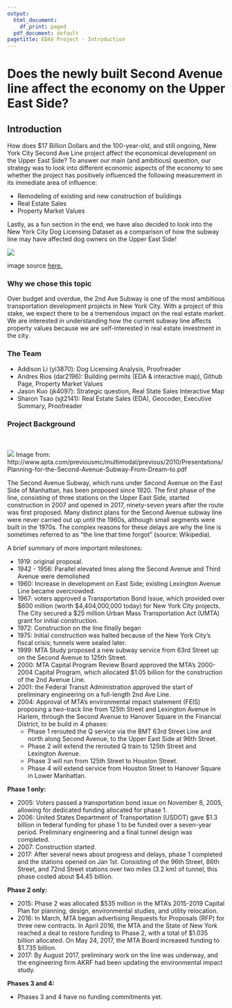 ```yaml
---
output:
  html_document:
    df_print: paged
  pdf_document: default
pagetitle: EDAV Project - Introduction
---
```

# Does the newly built Second Avenue line affect the economy on the Upper East Side? 

## Introduction

How does $17 Billion Dollars and the 100-year-old, and still ongoing, New York City Second Ave Line project affect the economical development on the Upper East Side? To answer our main (and ambitious) question, our strategy was to look into different economic aspects of the economy to see whether the project has positively influenced the following measurement in its immediate area of influence: 

* Remodeling of existing and new construction of buildings
* Real Estate Sales
* Property Market Values

Lastly, as a fun section in the end, we have also decided to look into the New York City Dog Licensing Dataset as a comparison of how the subway line may have affected dog owners on the Upper East Side! 

![](images/dog pic.jpg)

image source [here.](https://www.istockphoto.com/photos/dog-white-background?excludenudity=true&sort=mostpopular&mediatype=photography&phrase=dog%20white%20background "dog pic")

### Why we chose this topic

Over budget and overdue, the 2nd Ave Subway is one of the most ambitious transportation development projects in New York City. With a project of this stake, we expect there to be a tremendous impact on the real estate market. We are interested in understanding how the current subway line affects property values because we are self-interested in real estate investment in the city. 
  
### The Team

* Addison Li (yl3870): Dog Licensing Analysis, Proofreader
* Andres Rios (dar2196): Building permits (EDA & interactive map), Github Page, Property Market Values
* Jason Kuo (jk4097): Strategic question, Real State Sales Interactive Map
* Sharon Tsao (sjt2141): Real Estate Sales (EDA), Geocoder, Executive Summary, Proofreader
  
  
### Project Background
<br><br>
![](images/3D-view-phases.png)
Image from: http://www.apta.com/previousmc/multimodal/previous/2010/Presentations/Planning-for-the-Second-Avenue-Subway-From-Dream-to.pdf
<br>

The Second Avenue Subway, which runs under Second Avenue on the East Side of Manhattan, has been proposed since 1920. The first phase of the line, consisting of three stations on the Upper East Side, started construction in 2007 and opened in 2017, ninety-seven years after the route was first proposed. Many distinct plans for the Second Avenue subway line were never carried out up until the 1960s, although small segments were built in the 1970s. The complex reasons for these delays are why the line is sometimes referred to as "the line that time forgot" (source: Wikipedia).

A brief summary of more important milestones:

* 1919: original proposal.   
* 1942 - 1956: Parallel elevated lines along the Second Avenue and Third Avenue were demolished  
* 1960: Increase in development on East Side; existing Lexington Avenue Line became overcrowded.  
* 1967: voters approved a Transportation Bond Issue, which provided over $600 million (worth $4,404,000,000 today) for New York City projects. The City secured a $25 million Urban Mass Transportation Act (UMTA) grant for initial construction.  
* 1972: Construction on the line finally began   
* 1975: Initial construction was halted because of the New York City's fiscal crisis; tunnels were sealed later. 
* 1999: MTA Study proposed a new subway service from 63rd Street up on the Second Avenue to 125th Street.
* 2000: MTA Capital Program Review Board approved the MTA's 2000-2004 Capital Program, which allocated $1.05 billion for the construction of the 2nd Avenue Line.  
* 2001: the Federal Transit Administration approved the start of preliminary engineering on a full-length 2nd Ave Line.  
* 2004: Approval of MTA's environmental impact statement (FEIS) proposing a two-track line from 125th Street and Lexington Avenue in Harlem, through the Second Avenue to Hanover Square in the Financial District, to be build in 4 phases:  
  + Phase 1 rerouted the Q service via the BMT 63rd Street Line and north along Second Avenue, to the   Upper East Side at 96th Street. 
  + Phase 2 will extend the rerouted Q train to 125th Street and Lexington Avenue.   
  + Phase 3 will run from 125th Street to Houston Street.   
  + Phase 4 will extend service from Houston Street to Hanover Square in Lower Manhattan.  
  
__Phase 1 only:__  

* 2005: Voters passed a transportation bond issue on November 8, 2005, allowing for dedicated funding allocated for phase 1.  
* 2006: United States Department of Transportation (USDOT) gave $1.3 billion in federal funding for phase 1 to be funded over a seven-year period. Preliminary engineering and a final tunnel design was completed.
* 2007: Construction started.  
* 2017: After several news about progress and delays, phase 1 completed and the stations opened on Jan 1st. Consisting of the 96th Street, 86th Street, and 72nd Street stations over two miles (3.2 km) of tunnel, this phase costed about $4.45 billion.

__Phase 2 only:__  

* 2015: Phase 2 was allocated $535 million in the MTA's 2015-2019 Capital Plan for planning, design, environmental studies, and utility relocation.  
* 2016: In March, MTA began advertising Requests for Proposals (RFP) for three new contracts. In April 2016, the MTA and the State of New York reached a deal to restore funding to Phase 2, with a total of $1.035 billion allocated. On May 24, 2017, the MTA Board increased funding to $1.735 billion.  
* 2017: By August 2017, preliminary work on the line was underway, and the engineering firm AKRF had been updating the environmental impact study. 

__Phases 3 and 4:__  

* Phases 3 and 4 have no funding commitments yet.  